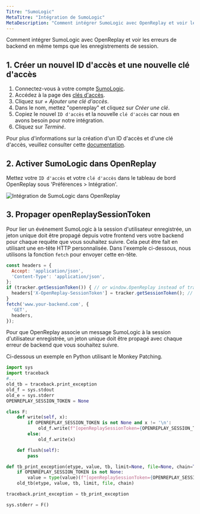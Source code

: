 ```yaml
---
Titre: "SumoLogic"
MetaTitre: "Intégration de SumoLogic"
MetaDescription: "Comment intégrer SumoLogic avec OpenReplay et voir les erreurs de backend avec les replays de session."
---
```


Comment intégrer SumoLogic avec OpenReplay et voir les erreurs de backend en même temps que les enregistrements de session.

## 1. Créer un nouvel ID d'accès et une nouvelle clé d'accès

1. Connectez-vous à votre compte [SumoLogic](https://service.eu.sumologic.com/ui/#/login).
2. Accédez à la page des [clés d'accès](https://service.eu.sumologic.com/ui/#/security/access-keys).
3. Cliquez sur *+ Ajouter une clé d'accès*.
4. Dans le nom, mettez "openreplay" et cliquez sur *Créer une clé*.
5. Copiez le nouvel `ID d'accès` et la nouvelle `clé d'accès` car nous en avons besoin pour notre intégration.
6. Cliquez sur *Terminé*.

Pour plus d'informations sur la création d'un ID d'accès et d'une clé d'accès, veuillez consulter cette [documentation](https://help.sumologic.com/Manage/Security/Access-Keys).

## 2. Activer SumoLogic dans OpenReplay

Mettez votre `ID d'accès` et votre `clé d'accès` dans le tableau de bord OpenReplay sous 'Préférences > Intégration'.

![Intégration de SumoLogic dans OpenReplay](/static/sumo-1.png#center)

## 3. Propager openReplaySessionToken

Pour lier un événement SumoLogic à la session d'utilisateur enregistrée, un jeton unique doit être propagé depuis votre frontend vers votre backend pour chaque requête que vous souhaitez suivre. Cela peut être fait en utilisant une en-tête HTTP personnalisée. Dans l'exemple ci-dessous, nous utilisons la fonction `fetch` pour envoyer cette en-tête.


```javascript
const headers = {
  Accept: 'application/json',
  'Content-Type': 'application/json',
};
if (tracker.getSessionToken()) { // or window.OpenReplay instead of tracker if you're using the snippet
  headers['X-OpenReplay-SessionToken'] = tracker.getSessionToken(); // Inject openReplaySessionToken
}
fetch('www.your-backend.com', {
  'GET',
  headers,
});
```


Pour que OpenReplay associe un message SumoLogic à la session d'utilisateur enregistrée, un jeton unique doit être propagé avec chaque erreur de backend que vous souhaitez suivre.

Ci-dessous un exemple en Python utilisant le Monkey Patching.


```python
import sys
import traceback
#...
old_tb = traceback.print_exception
old_f = sys.stdout
old_e = sys.stderr
OPENREPLAY_SESSION_TOKEN = None

class F:
    def write(self, x):
        if OPENREPLAY_SESSION_TOKEN is not None and x != '\n':
            old_f.write(f"[openReplaySessionToken={OPENREPLAY_SESSION_TOKEN}] {x}")
        else:
            old_f.write(x)

    def flush(self):
        pass

def tb_print_exception(etype, value, tb, limit=None, file=None, chain=True):
    if OPENREPLAY_SESSION_TOKEN is not None:
        value = type(value)(f"[openReplaySessionToken={OPENREPLAY_SESSION_TOKEN}] " + str(value))
    old_tb(etype, value, tb, limit, file, chain)

traceback.print_exception = tb_print_exception

sys.stderr = F()
```


